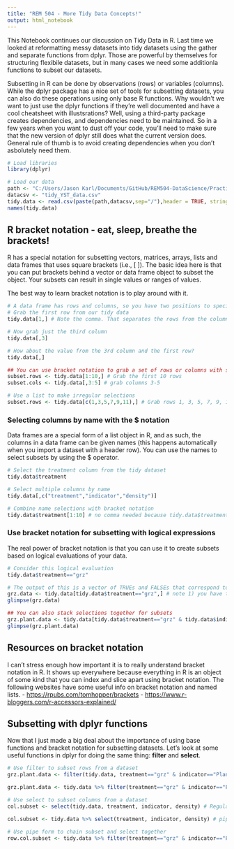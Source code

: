 ```yaml
---
title: "REM 504 - More Tidy Data Concepts!"
output: html_notebook
---
```


This Notebook continues our discussion on Tidy Data in R. Last time we looked at reformatting messy datasets into tidy datasets using the gather and separate functions from dplyr. Those are powerful by themselves for structuring flexibile datasets, but in many cases we need some additionla functions to subset our datasets.

Subsetting in R can be done by observations (rows) or variables (columns). While the dplyr package has a nice set of tools for subsetting datasets, you can also do these operations using only base R functions. Why wouldn't we want to just use the dplyr functions if they're well documented and have a cool cheatsheet with illustsrations? Well, using a third-party package creates dependencies, and dependencies need to be maintained. So in a few years when you want to dust off your code, you'll need to make sure that the new version of dplyr still does what the current version does. General rule of thumb is to avoid creating dependencies when you don't asbolutely need them.

```r
# Load libraries
library(dplyr)

# Load our data
path <- "C:/Users/Jason Karl/Documents/GitHub/REM504-DataScience/Practice_Datasets"
datacsv <- "tidy_YST_data.csv"
tidy.data <- read.csv(paste(path,datacsv,sep="/"),header = TRUE, stringsAsFactors = FALSE)
names(tidy.data)
```

## R bracket notation - eat, sleep, breathe the brackets!
R has a special notation for subsetting vectors, matrices, arrays, lists and data frames that uses square brackets (i.e., [ ]). The basic idea here is that you can put brackets behind a vector or data frame object to subset the object. Your subsets can result in single values or ranges of values.

The best way to learn bracket notation is to play around with it.

```r
# A data frame has rows and columns, so you have two positions to specify in the square brackets
# Grab the first row from our tidy data
tidy.data[1,] # Note the comma. That separates the rows from the columns.

# Now grab just the third column
tidy.data[,3]

# How about the value from the 3rd column and the first row?
tidy.data[,]

## You can use bracket notation to grab a set of rows or columns with sequences
subset.rows <- tidy.data[1:10,] # Grab the first 10 rows
subset.cols <- tidy.data[,3:5] # grab columns 3-5

# Use a list to make irregular selections
subset.rows <- tidy.data[c(1,3,5,7,9,11),] # Grab rows 1, 3, 5, 7, 9, 11

```

### Selecting columns by name with the $ notation
Data frames are a special form of a list object in R, and as such, the columns in a data frame can be given names (this happens automatically when you import a dataset with a header row). You can use the names to select subsets by using the $ operator.

```r
# Select the treatment column from the tidy dataset
tidy.data$treatment

# Select multiple columns by name
tidy.data[,c("treatment","indicator","density")]

# Combine name selections with bracket notation
tidy.data$treatment[1:10] # no comma needed because tidy.data$treatment is a vector

```


### Use bracket notation for subsetting with logical expressions
The real power of bracket notation is that you can use it to create subsets based on logical evaluations of your data.

```r
# Consider this logical evaluation
tidy.data$treatment=="grz"

# The output of this is a vector of TRUEs and FALSEs that correspond to which rows in the tidy.data dataframe that meet our criterion. If we plop that logical expression into a set of brackets, we can use it select just the rows that meet that condition.
grz.data <- tidy.data[tidy.data$treatment=="grz",] # note 1) you have to replicate the whole logical expression, and 2) the comma signifies that we're using this to select rows.
glimpse(grz.data)

## You can also stack selections together for subsets
grz.plant.data <- tidy.data[tidy.data$treatment=="grz" & tidy.data$indicator=="Plant",]
glimpse(grz.plant.data)
```

## Resources on bracket notation
I can't stress enough how important it is to really understand bracket notation in R. It shows up everywhere because everything in R is an object of some kind that you can index and slice apart using bracket notation. The following websites have some useful info on bracket notation and named lists.
- [https://rpubs.com/tomhopper/brackets](Learning Data Science with R: subsetting, extracting, and bracket notation)
- [https://www.r-bloggers.com/r-accessors-explained/](R Accessors Explained)


## Subsetting with dplyr functions
Now that I just made a big deal about the importance of using base functions and bracket notation for subsetting datasets. Let's look at some useful functions in dplyr for doing the same thing: __filter__ and __select__.
```r
# Use filter to subset rows from a dataset
grz.plant.data <- filter(tidy.data, treatment=="grz" & indicator=="Plant") # Regular form

grz.plant.data <- tidy.data %>% filter(treatment=="grz" & indicator=="Plant") # Piped form

# Use select to subset columns from a dataset
col.subset <- select(tidy.data, treatment, indicator, density) # Regular form

col.subset <- tidy.data %>% select(treatment, indicator, density) # piped form

# Use pipe form to chain subset and select together
row.col.subset <- tidy.data %>% filter(treatment=="grz" & indicator=="Plant") %>% select(treatment, indicator, density)

```

